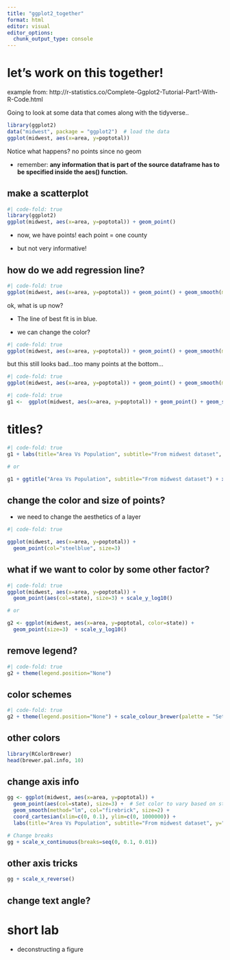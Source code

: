 ```yaml
---
title: "ggplot2_together"
format: html
editor: visual
editor_options: 
  chunk_output_type: console
---
```


## 

# let's work on this together!



example from: http://r-statistics.co/Complete-Ggplot2-Tutorial-Part1-With-R-Code.html


Going to look at some data that comes along with the tidyverse..


```r
library(ggplot2)
data("midwest", package = "ggplot2")  # load the data
ggplot(midwest, aes(x=area, y=poptotal)) 
```



Notice what happens? no points since no geom

-  remember:  **any information that is part of the source dataframe has to be specified inside the aes() function.**

## make a scatterplot

```r
#| code-fold: true
library(ggplot2)
ggplot(midwest, aes(x=area, y=poptotal)) + geom_point()

```

-   now, we have points! each point = one county

-   but not very informative!

## how do we add regression line?

```r
#| code-fold: true
ggplot(midwest, aes(x=area, y=poptotal)) + geom_point() + geom_smooth(method="lm")
```

ok, what is up now?

-   The line of best fit is in blue.

-   we can change the color?



```r
#| code-fold: true
ggplot(midwest, aes(x=area, y=poptotal)) + geom_point() + geom_smooth(method="lm", color="red") 

```


but this still looks bad...too many points at the bottom...


```r
#| code-fold: true
ggplot(midwest, aes(x=area, y=poptotal)) + geom_point() + geom_smooth(method="lm", color="red") + scale_y_log10()
```


```r
#| code-fold: true
g1 <-  ggplot(midwest, aes(x=area, y=poptotal)) + geom_point() + geom_smooth(method="lm", color="red") + scale_y_log10()
```

# titles?

```r
#| code-fold: true
g1 + labs(title="Area Vs Population", subtitle="From midwest dataset", y="Population", x="Area", caption="Midwest Demographics")

# or

g1 + ggtitle("Area Vs Population", subtitle="From midwest dataset") + xlab("Area") + ylab("Population")
```

## change the color and size of points?

-   we need to change the aesthetics of a layer

```r
#| code-fold: true

ggplot(midwest, aes(x=area, y=poptotal)) + 
  geom_point(col="steelblue", size=3)
```

## what if we want to color by some other factor?

```r
#| code-fold: true
ggplot(midwest, aes(x=area, y=poptotal)) + 
  geom_point(aes(col=state), size=3) + scale_y_log10()

# or 

g2 <- ggplot(midwest, aes(x=area, y=poptotal, color=state)) + 
  geom_point(size=3)  + scale_y_log10()

```

## remove legend?

```r
#| code-fold: true
g2 + theme(legend.position="None") 
```

## color schemes

```r
#| code-fold: true
g2 + theme(legend.position="None") + scale_colour_brewer(palette = "Set1") 
```

## other colors

```r
library(RColorBrewer)
head(brewer.pal.info, 10)
```

## change axis info

```r
gg <- ggplot(midwest, aes(x=area, y=poptotal)) + 
  geom_point(aes(col=state), size=3) +  # Set color to vary based on state categories.
  geom_smooth(method="lm", col="firebrick", size=2) + 
  coord_cartesian(xlim=c(0, 0.1), ylim=c(0, 1000000)) + 
  labs(title="Area Vs Population", subtitle="From midwest dataset", y="Population", x="Area", caption="Midwest Demographics")

# Change breaks
gg + scale_x_continuous(breaks=seq(0, 0.1, 0.01))
```

## other axis tricks

```r
gg + scale_x_reverse()
```

## change text angle?


# short lab

-   deconstructing a figure





